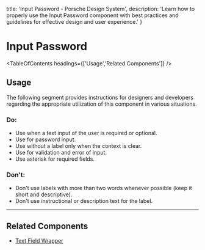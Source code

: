 
  title: 'Input Password - Porsche Design System',
  description: 'Learn how to properly use the Input Password component with best practices and guidelines for effective design and user experience.'
}

# Input Password <ComponentStatus tagName="p-input-password"></ComponentStatus>

<TableOfContents headings={['Usage','Related Components']} />

## Usage

The following segment provides instructions for designers and developers regarding the appropriate utilization of this
component in various situations.

### Do:

- Use when a text input of the user is required or optional.
- Use for password input.
- Use without a label only when the context is clear.
- Use for validation and error of input.
- Use asterisk for required fields.

### Don't:

- Don't use labels with more than two words whenever possible (keep it short and descriptive).
- Don't use instructional or description text for the label.

---

## Related Components

- [Text Field Wrapper](/components/text-field-wrapper)
